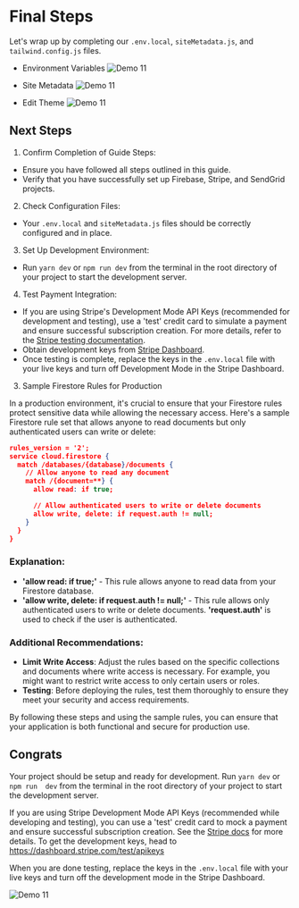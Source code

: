 
# Final Steps

Let's wrap up by completing our `.env.local`, `siteMetadata.js`, and `tailwind.config.js` files.

- Environment Variables
![Demo 11](../public/env-local.png)

- Site Metadata
![Demo 11](../public/siteMetadata.png)

- Edit Theme
![Demo 11](../public/edit-theme.png)

## Next Steps

1. Confirm Completion of Guide Steps:

- Ensure you have followed all steps outlined in this guide.
- Verify that you have successfully set up Firebase, Stripe, and SendGrid projects.

2. Check Configuration Files:

- Your `.env.local` and `siteMetadata.js` files should be correctly configured and in place.

3. Set Up Development Environment:

- Run `yarn dev` or `npm run dev` from the terminal in the root directory of your project to start the development server.

4. Test Payment Integration:

- If you are using Stripe's Development Mode API Keys (recommended for development and testing), use a 'test' credit card to simulate a payment and ensure successful subscription creation. For more details, refer to the [Stripe testing documentation](https://stripe.com/docs/testing#cards).
- Obtain development keys from [Stripe Dashboard](https://dashboard.stripe.com/test/apikeys).
- Once testing is complete, replace the keys in the `.env.local` file with your live keys and turn off Development Mode in the Stripe Dashboard.

3. Sample Firestore Rules for Production

In a production environment, it's crucial to ensure that your Firestore rules protect sensitive data while allowing the necessary access. Here's a sample Firestore rule set that allows anyone to read documents but only authenticated users can write or delete:

```json
rules_version = '2';
service cloud.firestore {
  match /databases/{database}/documents {
    // Allow anyone to read any document
    match /{document=**} {
      allow read: if true;

      // Allow authenticated users to write or delete documents
      allow write, delete: if request.auth != null;
    }
  }
}
```

### Explanation:
- **'allow read: if true;'** - This rule allows anyone to read data from your Firestore database.
- **'allow write, delete: if request.auth != null;'** - This rule allows only authenticated users to write or delete documents. **'request.auth'** is used to check if the user is authenticated.

### Additional Recommendations:

- **Limit Write Access**: Adjust the rules based on the specific collections and documents where write access is necessary. For example, you might want to restrict write access to only certain users or roles.
- **Testing**: Before deploying the rules, test them thoroughly to ensure they meet your security and access requirements.

By following these steps and using the sample rules, you can ensure that your application is both functional and secure for production use.

## **Congrats**

Your project should be setup and ready for development. Run `yarn dev` or `npm run  dev` from the terminal in the root directory of your project to start the development server.

If you are using Stripe Development Mode API Keys (recommended while developing and testing), you can use a 'test' credit card to mock a payment and ensure successful subscription creation. See the [Stripe docs](https://stripe.com/docs/testing#cards) for more details. To get the development keys, head to https://dashboard.stripe.com/test/apikeys

When you are done testing, replace the keys in the `.env.local` file with your live keys and turn off the development mode in the Stripe Dashboard.

![Demo 11](../public/demo-11.png)
